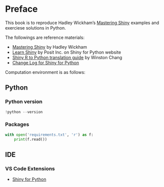 # Preface {.unnumbered}

This book is to reproduce Hadley Wickham's [Mastering Shiny](https://mastering-shiny.org) examples and exerciese solutions in Python.

The followings are reference materials:

- [Mastering Shiny](https://mastering-shiny.org) by Hadley Wickham
- [Learn Shiny](https://shiny.posit.co/py/docs/overview.html) by Posit Inc. on Shiny for Python website
- [Shiny R to Python translation guide](https://gist.github.com/wch/616934a6fe57636434154c112ac8a718) by Winston Chang
- [Change Log for Shiny for Python](https://github.com/posit-dev/py-shiny/blob/main/CHANGELOG.md)


Computation environment is as follows:

## Python 

### Python version

```python
!python --version
```

### Packages

```python
with open('requirements.txt', 'r') as f:
    print(f.read())
```


## IDE

### VS Code Extensions

- [Shiny for Python](https://marketplace.visualstudio.com/items?itemName=posit.shiny-python)

